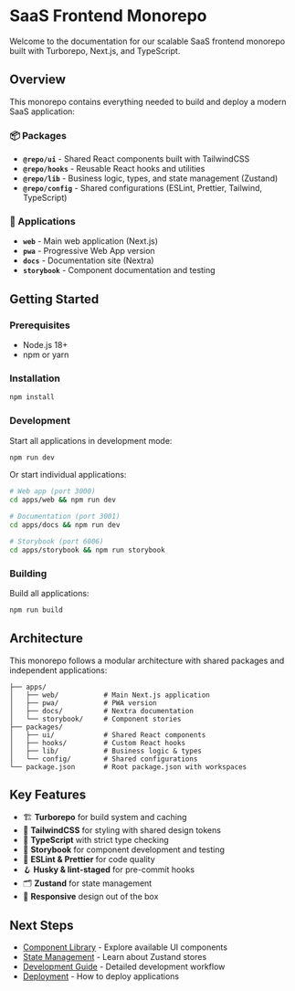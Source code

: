 # SaaS Frontend Monorepo

Welcome to the documentation for our scalable SaaS frontend monorepo built with Turborepo, Next.js, and TypeScript.

## Overview

This monorepo contains everything needed to build and deploy a modern SaaS application:

### 📦 Packages

- **`@repo/ui`** - Shared React components built with TailwindCSS
- **`@repo/hooks`** - Reusable React hooks and utilities
- **`@repo/lib`** - Business logic, types, and state management (Zustand)
- **`@repo/config`** - Shared configurations (ESLint, Prettier, Tailwind, TypeScript)

### 🚀 Applications

- **`web`** - Main web application (Next.js)
- **`pwa`** - Progressive Web App version 
- **`docs`** - Documentation site (Nextra)
- **`storybook`** - Component documentation and testing

## Getting Started

### Prerequisites

- Node.js 18+
- npm or yarn

### Installation

```bash
npm install
```

### Development

Start all applications in development mode:

```bash
npm run dev
```

Or start individual applications:

```bash
# Web app (port 3000)
cd apps/web && npm run dev

# Documentation (port 3001)
cd apps/docs && npm run dev

# Storybook (port 6006)
cd apps/storybook && npm run storybook
```

### Building

Build all applications:

```bash
npm run build
```

## Architecture

This monorepo follows a modular architecture with shared packages and independent applications:

```
├── apps/
│   ├── web/           # Main Next.js application
│   ├── pwa/           # PWA version
│   ├── docs/          # Nextra documentation
│   └── storybook/     # Component stories
├── packages/
│   ├── ui/            # Shared React components
│   ├── hooks/         # Custom React hooks
│   ├── lib/           # Business logic & types
│   └── config/        # Shared configurations
└── package.json       # Root package.json with workspaces
```

## Key Features

- 🏗️ **Turborepo** for build system and caching
- 🎨 **TailwindCSS** for styling with shared design tokens
- 📝 **TypeScript** with strict type checking
- 🧪 **Storybook** for component development and testing
- 🔧 **ESLint & Prettier** for code quality
- 🪝 **Husky & lint-staged** for pre-commit hooks
- 🗂️ **Zustand** for state management
- 📱 **Responsive** design out of the box

## Next Steps

- [Component Library](/components) - Explore available UI components
- [State Management](/state) - Learn about Zustand stores
- [Development Guide](/development) - Detailed development workflow
- [Deployment](/deployment) - How to deploy applications